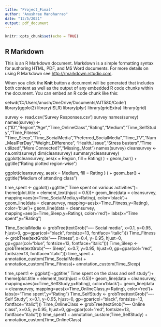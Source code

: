 ---
title: "Project_Final"
author: "Anushree Manoharrao"
date: "12/5/2021"
output: pdf_document
---

```{r setup, include=FALSE}
knitr::opts_chunk$set(echo = TRUE)
```

## R Markdown

This is an R Markdown document. Markdown is a simple formatting syntax for authoring HTML, PDF, and MS Word documents. For more details on using R Markdown see <http://rmarkdown.rstudio.com>.

When you click the **Knit** button a document will be generated that includes both content as well as the output of any embedded R code chunks within the document. You can embed an R code chunk like this:

setwd('C:/Users/anush/OneDrive/Documents/AIT580/Code')
library(ggplot2)
library(ISLR)
library(plyr)
library(gridExtra)
library(grid)


survey <- read.csv('Survey Responses.csv')
survey
names(survey)
names(survey) <- c("ID","Region","Age","Time_OnlineClass","Rating","Medium","Time_SelfStudy","Time_Fitness",
                   "Time_Sleep","Time_SocialMedia","Preferred_SocialMedia","Time_TV","Num_MealPerDay","Weight_Difference",
                   "Health_Issue","Stress busters","Time utilized","More Connected?","Missing_Most")
names(survey)
cleansurvey <- na.omit(survey)
dim(cleansurvey)
summary(cleansurvey)
ggplot(cleansurvey,  aes(x = Region, fill = Rating) ) +
  geom_bar() + ggtitle("Rating plotted region-wise")

ggplot(cleansurvey,  aes(x = Medium, fill = Rating ) ) +
  geom_bar() + ggtitle("Medium of attending class")
  
time_spent <- ggplot()+ggtitle(" Time spent on various activities")+
  theme(plot.title = element_text(hjust = 0.5))+
  geom_line(data = cleansurvey, mapping=aes(x=Time_SocialMedia,y=Rating), color='black')+
  geom_line(data = cleansurvey, mapping=aes(x=Time_Fitness,y=Rating), color='blue')+
  geom_line(data = cleansurvey, mapping=aes(x=Time_Sleep,y=Rating), color='red')+
  labs(x="Time spent",y="Rating") 

Time_SocialMedia <- grobTree(textGrob("---- Social media", x=0.1,  y=0.95, hjust=0,
                         gp=gpar(col="black", fontsize=13, fontface="italic")))
Time_Fitness <- grobTree(textGrob("---- Fitness", x=0.4,  y=0.95, hjust=0,
                           gp=gpar(col="blue", fontsize=13, fontface="italic")))
Time_Sleep <- grobTree(textGrob("---- Sleep", x=0.7,  y=0.95, hjust=0,
                                  gp=gpar(col="red", fontsize=13, fontface="italic")))
time_spent + annotation_custom(Time_SocialMedia) + annotation_custom(Time_Fitness)+ annotation_custom(Time_Sleep)


time_spent1 <- ggplot()+ggtitle(" Time spent on the class and self study")+
  theme(plot.title = element_text(hjust = 0.5))+
  geom_line(data = cleansurvey, mapping=aes(x=Time_SelfStudy,y=Rating), color='black')+
  geom_line(data = cleansurvey, mapping=aes(x=Time_OnlineClass,y=Rating), color='red')+
  labs(x="Time spent",y="Rating") 
  Time_SelfStudy <- grobTree(textGrob("---- Self Study", x=0.1,  y=0.95, hjust=0,
                                  gp=gpar(col="black", fontsize=13, fontface="italic")))
Time_OnlineClass <- grobTree(textGrob("---- Online class", x=0.5,  y=0.95, hjust=0,
                                gp=gpar(col="red", fontsize=13, fontface="italic")))
time_spent1 + annotation_custom(Time_SelfStudy) + annotation_custom(Time_OnlineClass)


